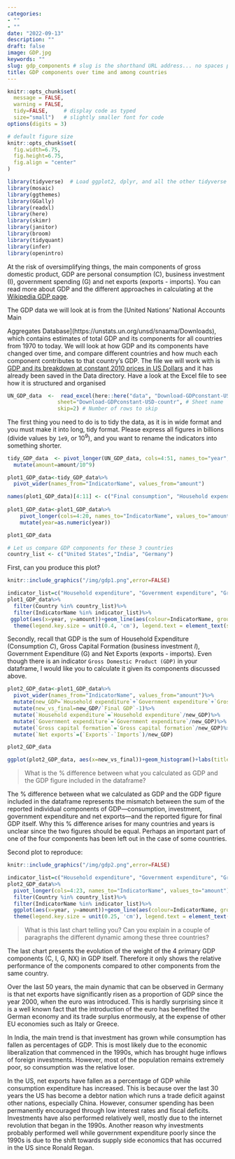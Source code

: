 ```yaml
---
categories:  
- ""
- ""
date: "2022-09-13"
description: ""
draft: false
image: GDP.jpg
keywords: ""
slug: gdp_components # slug is the shorthand URL address... no spaces plz
title: GDP components over time and among countries
---
```


```r
knitr::opts_chunk$set(
  message = FALSE, 
  warning = FALSE, 
  tidy=FALSE,     # display code as typed
  size="small")   # slightly smaller font for code
options(digits = 3)

# default figure size
knitr::opts_chunk$set(
  fig.width=6.75, 
  fig.height=6.75,
  fig.align = "center"
)
```

```r
library(tidyverse)  # Load ggplot2, dplyr, and all the other tidyverse packages
library(mosaic)
library(ggthemes)
library(GGally)
library(readxl)
library(here)
library(skimr)
library(janitor)
library(broom)
library(tidyquant)
library(infer)
library(openintro)
```

At the risk of oversimplifying things, the main components of gross domestic product, GDP are personal consumption (C), business investment (I), government spending (G) and net exports (exports - imports). You can read more about GDP and the different approaches in calculating at the [Wikipedia GDP page](https://en.wikipedia.org/wiki/Gross_domestic_product).

The GDP data we will look at is from the [United Nations' National Accounts Main 

Aggregates Database](https://unstats.un.org/unsd/snaama/Downloads), which contains estimates of total GDP and its components for all countries from 1970 to today. We will look at how GDP and its components have changed over time, and compare different countries and how much each component contributes to that country's GDP. The file we will work with is [GDP and its breakdown at constant 2010 prices in US Dollars](http://unstats.un.org/unsd/amaapi/api/file/6) and it has already been saved in the Data directory. Have a look at the Excel file to see how it is structured and organised

```r
UN_GDP_data  <-  read_excel(here::here("data", "Download-GDPconstant-USD-countries.xls"), # Excel filename
                sheet="Download-GDPconstant-USD-countr", # Sheet name
                skip=2) # Number of rows to skip
```

 The first thing you need to do is to tidy the data, as it is in wide format and you must make it into long, tidy format. Please express all figures in billions (divide values by `1e9`, or $10^9$), and you want to rename the indicators into something shorter.

```r
tidy_GDP_data  <- pivot_longer(UN_GDP_data, cols=4:51, names_to="year", values_to="amount")%>%
  mutate(amount=amount/10^9)

plot1_GDP_data<-tidy_GDP_data%>%
  pivot_wider(names_from="IndicatorName", values_from="amount")

names(plot1_GDP_data)[4:11] <- c("Final consumption", "Household expenditure", "Government expenditure", "Gross capital formation", "Gross fixed capital formation", "Exports", "Imports", "Final GDP")
  
plot1_GDP_data<-plot1_GDP_data%>%
    pivot_longer(cols=4:20, names_to="IndicatorName", values_to="amount")%>%
    mutate(year=as.numeric(year))

plot1_GDP_data

# Let us compare GDP components for these 3 countries
country_list <- c("United States","India", "Germany")
```

First, can you produce this plot?
```r
knitr::include_graphics("/img/gdp1.png",error=FALSE)
```

```r
indicator_list=c("Household expenditure", "Government expenditure", "Gross capital formation", "Exports", "Imports")
plot1_GDP_data%>%
  filter(Country %in% country_list)%>%
  filter(IndicatorName %in% indicator_list)%>%
 ggplot(aes(x=year, y=amount))+geom_line(aes(colour=IndicatorName, group=IndicatorName))+facet_grid(~Country)+theme_bw()+scale_x_continuous(breaks=c(1970, 1980, 1990, 2000, 2010))+labs(title="GDP components over time", subtitle="In constant 2010 USD", y="Billion US$", x=element_blank(), color="Components of GDP")+
  theme(legend.key.size = unit(0.4, 'cm'), legend.text = element_text(size=6), legend.title = element_text(size=8))
```

Secondly, recall that GDP is the sum of Household Expenditure (Consumption *C*), Gross Capital Formation (business investment *I*), Government Expenditure (G) and Net Exports (exports - imports). Even though there is an indicator `Gross Domestic Product (GDP)` in your dataframe, I would like you to calculate it given its components discussed above.

```r
plot2_GDP_data<-plot1_GDP_data%>%
  pivot_wider(names_from="IndicatorName", values_from="amount")%>%
  mutate(new_GDP=`Household expenditure`+`Government expenditure`+`Gross capital formation`+`Exports`-`Imports`)%>%
  mutate(new_vs_final=new_GDP/`Final GDP`-1)%>%
  mutate(`Household expenditure`=`Household expenditure`/new_GDP)%>%
  mutate(`Government expenditure`=`Government expenditure`/new_GDP)%>%
  mutate(`Gross capital formation`=`Gross capital formation`/new_GDP)%>%
  mutate(`Net exports`=(`Exports`-`Imports`)/new_GDP)

plot2_GDP_data

ggplot(plot2_GDP_data, aes(x=new_vs_final))+geom_histogram()+labs(title="Histogram of % difference between GDP calculated as the sum of its constituent componenets (C+I+G+NX) versus final reported GDP, all countries, 1970-2017", y="Count", x="% difference")
```

> What is the % difference between what you calculated as GDP and the GDP figure included in the dataframe?

The % difference between what we calculated as GDP and the GDP figure included in the dataframe represents the mismatch between the sum of the reported individual components of GDP—consumption, investment, government expenditure and net exports—and the reported figure for final GDP itself. Why this % difference arises for many countries and years is unclear since the two figures should be equal. Perhaps an important part of one of the four components has been left out in the case of some countries. 

Second plot to reproduce:
```r
knitr::include_graphics("/img/gdp2.png",error=FALSE)
```

```r
indicator_list=c("Household expenditure", "Government expenditure", "Gross capital formation", "Net exports")
plot2_GDP_data%>%
  pivot_longer(cols=4:23, names_to="IndicatorName", values_to="amount")%>%
  filter(Country %in% country_list)%>%
  filter(IndicatorName %in% indicator_list)%>%
  ggplot(aes(x=year, y=amount))+geom_line(aes(colour=IndicatorName, group=IndicatorName))+facet_grid(~Country)+theme_bw()+scale_x_continuous(breaks=c(1970, 1980, 1990, 2000, 2010))+scale_y_continuous(labels = scales::percent)+labs(title="GDP and its breakdowns at constant 2010 prices in US dollars", y="proportion", x=element_blank(), caption = "Source: United Nations, https://unstats.un.org/unsd/snaama/Downloads", color=element_blank())+
  theme(legend.key.size = unit(0.25, 'cm'), legend.text = element_text(size=5))
```

> What is this last chart telling you? Can you explain in a couple of paragraphs the different dynamic among these three countries? 

The last chart presents the evolution of the weight of the 4 primary GDP components (C, I, G, NX) in GDP itself. Therefore it only shows the relative performance of the components compared to other components from the same country. 

Over the last 50 years, the main dynamic that can be observed in Germany is that net exports have significantly risen as a proportion of GDP since the year 2000, when the euro was introduced. This is hardly surprising since it is a well known fact that the introduction of the euro has benefited the German economy and its trade surplus enormously, at the expense of other EU economies such as Italy or Greece. 

In India, the main trend is that investment has grown while consumption has fallen as percentages of GDP. This is most likely due to the economic liberalization that commenced in the 1990s, which has brought huge inflows of foreign investments. However, most of the population remains extremely poor, so consumption was the relative loser. 

In the US, net exports have fallen as a percentage of GDP while consumption expenditure has increased. This is because over the last 30 years the US has become a debtor nation which runs a trade deficit against other nations, especially China. However, consumer spending has been permanently encouraged through low interest rates and fiscal deficits. Investments have also performed relatively well, mostly due to the internet revolution that began in the 1990s. Another reason why investments probably performed well while government expenditure poorly since the 1990s is due to the shift towards supply side economics that has occurred in the US since Ronald Regan.